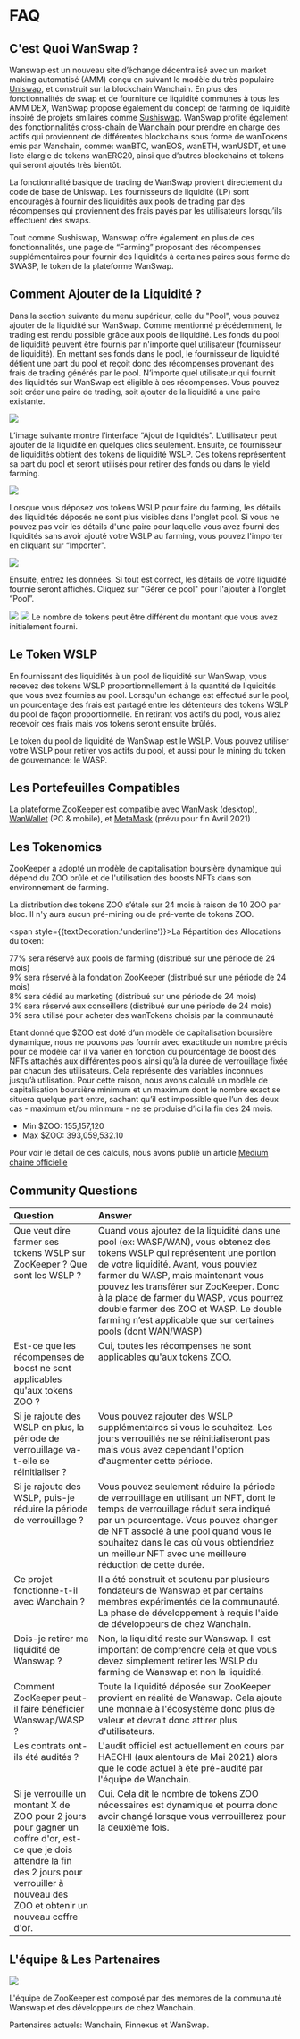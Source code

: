 # FAQ

## C'est Quoi WanSwap ?

Wanswap est un nouveau site d’échange décentralisé avec un market making automatisé (AMM) conçu en suivant le modèle du très populaire [Uniswap](https://uniswap.org/), et construit sur la blockchain Wanchain. En plus des fonctionnalités de swap et de fourniture de liquidité communes à tous les AMM DEX, WanSwap propose également du concept de farming de liquidité inspiré de projets smilaires comme [Sushiswap](https://sushiswap.fi/). WanSwap profite également des fonctionnalités cross-chain de Wanchain pour prendre en charge des actifs qui proviennent de différentes blockchains sous forme de wanTokens émis par Wanchain, comme: wanBTC, wanEOS, wanETH, wanUSDT, et une liste élargie de tokens wanERC20, ainsi que d’autres blockchains et tokens qui seront ajoutés très bientôt.

La fonctionnalité basique de trading de WanSwap provient directement du code de base de Uniswap. Les fournisseurs de liquidité (LP) sont encouragés à fournir des liquidités aux pools de trading par des récompenses qui proviennent des frais payés par les utilisateurs lorsqu’ils effectuent des swaps.

Tout comme Sushiswap, Wanswap offre également en plus de ces fonctionnalités, une page de “Farming” proposant des récompenses supplémentaires pour fournir des liquidités à certaines paires sous forme de $WASP, le token de la plateforme WanSwap.

## Comment Ajouter de la Liquidité ?

Dans la section suivante du menu supérieur, celle du "Pool", vous pouvez ajouter de la liquidité sur WanSwap. Comme mentionné précédemment, le trading est rendu possible grâce aux pools de liquidité. Les fonds du pool de liquidité peuvent être fournis par n'importe quel utilisateur (fournisseur de liquidité). En mettant ses fonds dans le pool, le fournisseur de liquidité détient une part du pool et reçoit donc des récompenses provenant des frais de trading générés par le pool. N’importe quel utilisateur qui fournit des liquidités sur WanSwap est éligible à ces récompenses. Vous pouvez soit créer une paire de trading, soit ajouter de la liquidité à une paire existante.

![](/docs/image17.png)

L’image suivante montre l’interface “Ajout de liquidités”. L’utilisateur peut ajouter de la liquidité en quelques clics seulement. Ensuite, ce fournisseur de liquidités obtient des tokens de liquidité WSLP. Ces tokens représentent sa part du pool et seront utilisés pour retirer des fonds ou dans le yield farming.

![](/docs/image14.png)

Lorsque vous déposez vos tokens WSLP pour faire du farming, les détails des liquidités déposés ne sont plus visibles dans l'onglet pool. Si vous ne pouvez pas voir les détails d'une paire pour laquelle vous avez fourni des liquidités sans avoir ajouté votre WSLP au farming, vous pouvez l'importer en cliquant sur “Importer".

![](/docs/image6.png)

Ensuite, entrez les données. Si tout est correct, les détails de votre liquidité fournie seront affichés. Cliquez sur "Gérer ce pool" pour l'ajouter à l'onglet “Pool”.

![](/docs/image12.png)
![](/docs/image5.png)
Le nombre de tokens peut être différent du montant que vous avez initialement fourni.

## Le Token WSLP

En fournissant des liquidités à un pool de liquidité sur WanSwap, vous recevez des tokens WSLP proportionnellement à la quantité de liquidités que vous avez fournies au pool. Lorsqu'un échange est effectué sur le pool, un pourcentage des frais est partagé entre les détenteurs des tokens WSLP du pool de façon proportionnelle. En retirant vos actifs du pool, vous allez recevoir ces frais mais vos tokens seront ensuite brûlés.

Le token du pool de liquidité de WanSwap est le WSLP. Vous pouvez utiliser votre WSLP pour retirer vos actifs du pool, et aussi pour le mining du token de gouvernance: le WASP.

## Les Portefeuilles Compatibles

La plateforme ZooKeeper est compatible avec [WanMask](https://wanmask.io/) (desktop), [WanWallet](https://wanchain.org/getstarted) (PC & mobile), et [MetaMask](https://metamask.io/) (prévu pour fin Avril 2021) 

## Les Tokenomics

ZooKeeper a adopté un modèle de capitalisation boursière dynamique qui dépend du ZOO brûlé et de l'utilisation des boosts NFTs dans son environnement de farming.

La distribution des tokens ZOO s’étale sur 24 mois à raison de 10 ZOO par bloc. Il n'y aura aucun pré-mining ou de pré-vente de tokens ZOO. 

<span style={{textDecoration:'underline'}}>La Répartition des Allocations du token</span>:

<div style={{fontSize:16,marginLeft:30,marginTop:20}}>
<div>77% sera réservé aux pools de farming (distribué sur une période de 24 mois)</div>
<div>9% sera réservé à la fondation ZooKeeper (distribué sur une période de 24 mois)</div>
<div>8% sera dédié au marketing (distribué sur une période de 24 mois)</div>
<div>3% sera réservé aux conseillers (distribué sur une période de 24 mois)</div>
<div>3% sera utilisé pour acheter des wanTokens choisis par la communauté</div>
</div>


Etant donné que $ZOO est doté d’un modèle de capitalisation boursière dynamique, nous ne pouvons pas fournir avec exactitude un nombre précis pour ce modèle car il va varier en fonction du pourcentage de boost des NFTs attachés aux différentes pools ainsi qu’à la durée de verrouillage fixée par chacun des utilisateurs. Cela représente des variables inconnues jusqu’à utilisation.
Pour cette raison, nous avons calculé un modèle de capitalisation boursière minimum et un maximum dont le nombre exact se situera quelque part entre, sachant qu’il est impossible que l’un des deux cas - maximum et/ou minimum - ne se produise d’ici la fin des 24 mois.


* Min $ZOO: 155,157,120
* Max $ZOO: 393,059,532.10

Pour voir le détail de ces calculs, nous avons publié un article [Medium chaine officielle](https://medium.com/zookeeper-blog/dynamic-market-cap-734390926c12)

## Community Questions

<div style={{marginTop:20}}>
    <table>
        <thead>
            <tr>
                <th width="30%" align="left" valign="top">Question</th>
                <th align="left" valign="top">Answer</th>
            </tr>
        </thead>
        <tbody>
            <tr>
                <td align="left" valign="top">Que veut dire farmer ses tokens WSLP sur ZooKeeper ? Que sont les WSLP ?</td>
                <td align="left" valign="top">Quand vous ajoutez de la liquidité dans une pool (ex: WASP/WAN), vous obtenez des tokens WSLP qui représentent une portion de votre liquidité. Avant, vous pouviez farmer du WASP, mais maintenant vous pouvez les transférer sur ZooKeeper.
Donc à la place de farmer du WASP, vous pourrez double farmer des ZOO et WASP.
Le double farming n’est applicable que sur certaines pools (dont WAN/WASP)
                </td>
            </tr>
            <tr>
                <td align="left" valign="top">Est-ce que les récompenses de boost ne sont applicables qu'aux tokens ZOO ?</td>
                <td align="left" valign="top">Oui, toutes les récompenses ne sont applicables qu'aux tokens ZOO.</td>
            </tr>
            <tr>
                <td align="left" valign="top">Si je rajoute des WSLP en plus, la période de verrouillage va-t-elle se réinitialiser ?</td>
                <td align="left" valign="top">Vous pouvez rajouter des WSLP supplémentaires si vous le souhaitez. Les jours verrouillés ne se réinitialiseront pas mais vous avez cependant l'option d'augmenter cette période.</td>
            </tr>
            <tr>
                <td align="left" valign="top">Si je rajoute des WSLP, puis-je réduire la période de verrouillage ?</td>
                <td align="left" valign="top">Vous pouvez seulement réduire la période de verrouillage en utilisant un NFT, dont le temps de verrouillage réduit sera indiqué par un pourcentage. Vous pouvez changer de NFT associé à une pool quand vous le souhaitez dans le cas où vous obtiendriez un meilleur NFT avec une meilleure réduction de cette durée.</td>
            </tr>
            <tr>
                <td align="left" valign="top">Ce projet fonctionne-t-il avec Wanchain ?</td>
                <td align="left" valign="top">Il a été construit et soutenu par plusieurs fondateurs de Wanswap et par certains membres expérimentés de la communauté. La phase de développement à requis l'aide de développeurs de chez Wanchain.</td>
            </tr>
            <tr>
                <td align="left" valign="top">Dois-je retirer ma liquidité de Wanswap ?</td>
                <td align="left" valign="top">Non, la liquidité reste sur Wanswap. Il est important de comprendre cela et que vous devez simplement retirer les WSLP du farming de Wanswap et non la liquidité.</td>
            </tr>
            <tr>
                <td align="left" valign="top">Comment ZooKeeper peut-il faire bénéficier Wanswap/WASP ?</td>
                <td align="left" valign="top">Toute la liquidité déposée sur ZooKeeper provient en réalité de Wanswap. Cela ajoute une monnaie à l'écosystème donc plus de valeur et devrait donc attirer plus d'utilisateurs.</td>
            </tr>
            <tr>
                <td align="left" valign="top">Les contrats ont-ils été audités ?</td>
                <td align="left" valign="top">L'audit officiel est actuellement en cours par HAECHI (aux alentours de Mai 2021) alors que le code actuel à été pré-audité par l'équipe de Wanchain.</td>
            </tr>
            <tr>
                <td align="left" valign="top">Si je verrouille un montant X de ZOO pour 2 jours pour gagner un coffre d'or, est-ce que je dois attendre la fin des 2 jours pour verrouiller à nouveau des ZOO et obtenir un nouveau coffre d'or.</td>
                <td align="left" valign="top">Oui. Cela dit le nombre de tokens ZOO nécessaires est dynamique et pourra donc avoir changé lorsque vous verrouillerez pour la deuxième fois.</td>
            </tr>
        </tbody>
    </table>
</div>

## L'équipe & Les Partenaires

![](/teampartneers.png)

L'équipe de ZooKeeper est composé par des membres de la communauté Wanswap et des développeurs de chez Wanchain.

Partenaires actuels: Wanchain, Finnexus et WanSwap.
